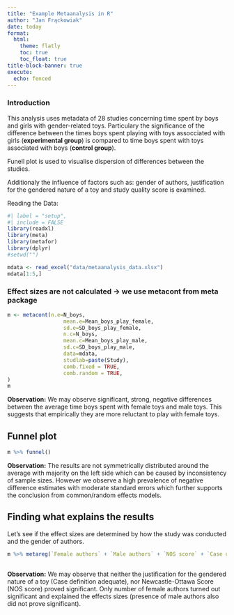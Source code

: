 ```yaml
---
title: "Example Metaanalysis in R"
author: "Jan Frąckowiak"
date: today
format:  
  html:
    theme: flatly
    toc: true
    toc_float: true
title-block-banner: true
execute:
  echo: fenced
---
```


### Introduction

This analysis uses metadata of 28 studies concerning time spent by boys and girls with gender-related toys. Particulary the significance of the difference between the times boys spent playing with toys assocciated with girls (**experimental group**) is compared to time boys spent with toys associated with boys (**control group**). 

Funell plot is used to visualise dispersion of differences between the studies.

Additionaly the influence of factors such as: gender of authors, justification for the gendered nature of a toy and study quality score is examined.

Reading the Data:
```r
#| label = "setup",
#| include = FALSE
library(readxl)
library(meta)
library(metafor)
library(dplyr)
#setwd("")
```

```r
mdata <- read_excel("data/metaanalysis_data.xlsx")
mdata[1:5,]
```

### Effect sizes are not calculated -> we use metacont from meta package


```r
m <- metacont(n.e=N_boys,
                  mean.e=Mean_boys_play_female,
                  sd.e=SD_boys_play_female,
                  n.c=N_boys,
                  mean.c=Mean_boys_play_male,
                  sd.c=SD_boys_play_male,
                  data=mdata,
                  studlab=paste(Study),
                  comb.fixed = TRUE,
                  comb.random = TRUE,
)
m
```


**Observation:** We may observe significant, strong, negative differences between the average time boys spent with female toys and male toys. This suggests that empirically they are more reluctant to play with female toys. 

## Funnel plot

```r
m %>% funnel()
```


**Observation:** The results are not symmetrically distributed around the average with majority on the left side which can be caused by inconsistency of sample sizes. However we observe a high prevalence of negative difference estimates with moderate standard errors which further supports the conclusion from common/random effects models. 

## Finding what explains the results

Let's see if the effect sizes are determined by how the study was conducted and the gender of authors.

```r
m %>% metareg(`Female authors` + `Male authors` + `NOS score` + `Case definition adequate`)
  
```  

**Observation:** We may observe that neither the justification for the gendered nature of a toy (Case definition adequate), nor Newcastle-Ottawa Score (NOS score) proved significant. Only number of female authors turned out significant and explained the effects sizes (presence of male authors also did not prove significant).